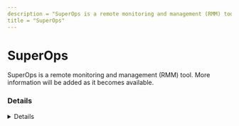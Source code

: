 ```yaml
---
description = "SuperOps is a remote monitoring and management (RMM) tool. More information will be added as it becomes available."
title = "SuperOps"
---
```




# SuperOps

SuperOps is a remote monitoring and management (RMM) tool. More information will be added as it becomes available.

### Details
<Details author={""}
         category={""}
         created={""}
         website={""}
         lastModified={"2/7/2024"}
         privileges={""}
         free={ "" }
         verification={""}
/>

#### Installation Paths
<Card code={ ["superopsticket.exe", "superops.exe"] }/>





### Forensic Artifacts




#### Network Artifacts
<EuiSpacer size="xl"/>
<NetworkArtifactsTable data={ [{"Description": "Known remote domains", "Domains": ["*.superopsbeta.com", "superops.ai", "serv.superopsalpha.com", "*.superops.ai", "*.superopsalpha.com"], "Ports": []}] }/>




### Detections
- Detects potential network activity of SuperOps RMM tool
  - [Sigma Rule](https://github.com/magicsword-io/LOLRMM/blob/main/detections/sigma/superops_network_sigma.yml)
- Detects potential processes activity of SuperOps RMM tool
  - [Sigma Rule](https://github.com/magicsword-io/LOLRMM/blob/main/detections/sigma/superops_processes_sigma.yml)

### References
- [https://support.superops.com/en/articles/6632028-how-to-download-and-deploy-the-agent](https://support.superops.com/en/articles/6632028-how-to-download-and-deploy-the-agent)

